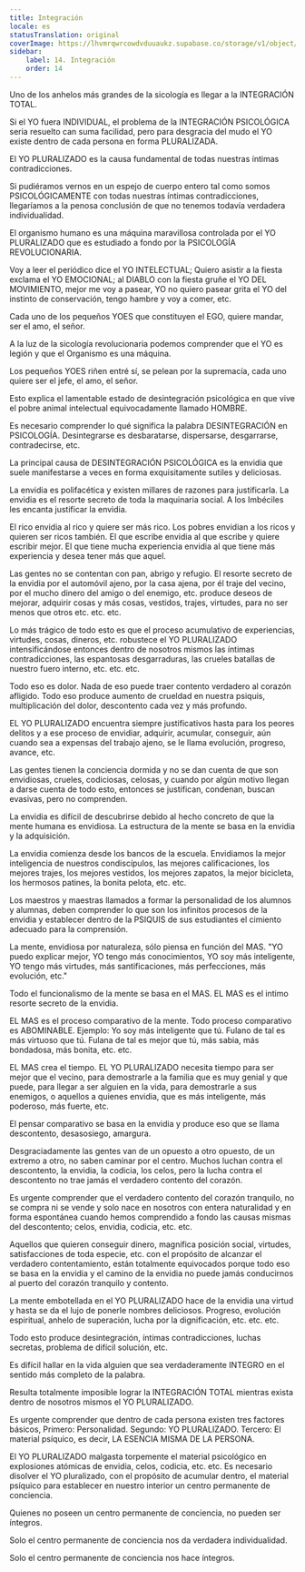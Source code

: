 ```yaml
---
title: Integración
locale: es
statusTranslation: original
coverImage: https://lhvmrqwrcowdvduuaukz.supabase.co/storage/v1/object/public/strapi-uploads/small_cover-educacion-fundamental.webp-2d51a7828a2b1309555be27f7e2a61a0.webp
sidebar:
    label: 14. Integración
    order: 14
---
```

Uno de los anhelos más grandes de la sicología es llegar a la INTEGRACIÓN TOTAL.

Si el YO fuera INDIVIDUAL, el problema de la INTEGRACIÓN PSICOLÓGICA seria resuelto can suma facilidad, pero para desgracia del mudo el YO existe dentro de cada persona en forma PLURALIZADA.

El YO PLURALIZADO es la causa fundamental de todas nuestras íntimas contradicciones.

Si pudiéramos vernos en un espejo de cuerpo entero tal como somos PSICOLÓGICAMENTE con todas nuestras íntimas contradicciones, llegaríamos a la penosa conclusión de que no tenemos todavía verdadera individualidad.

El organismo humano es una máquina maravillosa controlada por el YO PLURALIZADO que es estudiado a fondo por la PSICOLOGÍA REVOLUCIONARIA.

Voy a leer el periódico dice el YO INTELECTUAL; Quiero asistir a la fiesta exclama el YO EMOCIONAL; al DIABLO con la fiesta gruñe el YO DEL MOVIMIENTO, mejor me voy a pasear, YO no quiero pasear grita el YO del instinto de conservación, tengo hambre y voy a comer, etc.

Cada uno de los pequeños YOES que constituyen el EGO, quiere mandar, ser el amo, el señor.

A la luz de la sicología revolucionaria podemos comprender que el YO es legión y que el Organismo es una máquina.

Los pequeños YOES riñen entré sí, se pelean por la supremacía, cada uno quiere ser el jefe, el amo, el señor.

Esto explica el lamentable estado de desintegración psicológica en que vive el pobre animal intelectual equivocadamente llamado HOMBRE.

Es necesario comprender lo qué significa la palabra DESINTEGRACIÓN en PSICOLOGÍA. Desintegrarse es desbaratarse, dispersarse, desgarrarse, contradecirse, etc.

La principal causa de DESINTEGRACIÓN PSICOLÓGICA es la envidia que suele manifestarse a veces en forma exquisitamente sutiles y deliciosas.

La envidia es polifacética y existen millares de razones para justificarla. La envidia es el resorte secreto de toda la maquinaria social. A los Imbéciles les encanta justificar la envidia.

El rico envidia al rico y quiere ser más rico. Los pobres envidian a los ricos y quieren ser ricos también. El que escribe envidia al que escribe y quiere escribir mejor. El que tiene mucha experiencia envidia al que tiene más experiencia y desea tener más que aquel.

Las gentes no se contentan con pan, abrigo y refugio. El resorte secreto de la envidia por el automóvil ajeno, por la casa ajena, por él traje del vecino, por el mucho dinero del amigo o del enemigo, etc. produce deseos de mejorar, adquirir cosas y más cosas, vestidos, trajes, virtudes, para no ser menos que otros etc. etc. etc.

Lo más trágico de todo esto es que el proceso acumulativo de experiencias, virtudes, cosas, dineros, etc. robustece el YO PLURALIZADO intensificándose entonces dentro de nosotros mismos las íntimas contradicciones, las espantosas desgarraduras, las crueles batallas de nuestro fuero interno, etc. etc. etc.

Todo eso es dolor. Nada de eso puede traer contento verdadero al corazón afligido. Todo eso produce aumento de crueldad en nuestra psiquis, multiplicación del dolor, descontento cada vez y más profundo.

EL YO PLURALIZADO encuentra siempre justificativos hasta para los peores delitos y a ese proceso de envidiar, adquirir, acumular, conseguir, aún cuando sea a expensas del trabajo ajeno, se le llama evolución, progreso, avance, etc.

Las gentes tienen la conciencia dormida y no se dan cuenta de que son envidiosas, crueles, codiciosas, celosas, y cuando por algún motivo llegan a darse cuenta de todo esto, entonces se justifican, condenan, buscan evasivas, pero no comprenden.

La envidia es difícil de descubrirse debido al hecho concreto de que la mente humana es envidiosa. La estructura de la mente se basa en la envidia y la adquisición.

La envidia comienza desde los bancos de la escuela. Envidiamos la mejor inteligencia de nuestros condiscípulos, las mejores calificaciones, los mejores trajes, los mejores vestidos, los mejores zapatos, la mejor bicicleta, los hermosos patines, la bonita pelota, etc. etc.

Los maestros y maestras llamados a formar la personalidad de los alumnos y alumnas, deben comprender lo que son los infinitos procesos de la envidia y establecer dentro de la PSIQUIS de sus estudiantes el cimiento adecuado para la comprensión.

La mente, envidiosa por naturaleza, sólo piensa en función del MAS. "YO puedo explicar mejor, YO tengo más conocimientos, YO soy más inteligente, YO tengo más virtudes, más santificaciones, más perfecciones, más evolución, etc."

Todo el funcionalismo de la mente se basa en el MAS. EL MAS es el intimo resorte secreto de la envidia.

EL MAS es el proceso comparativo de la mente. Todo proceso comparativo es ABOMINABLE. Ejemplo: Yo soy más inteligente que tú. Fulano de tal es más virtuoso que tú. Fulana de tal es mejor que tú, más sabia, más bondadosa, más bonita, etc. etc.

EL MAS crea el tiempo. EL YO PLURALIZADO necesita tiempo para ser mejor que el vecino, para demostrarle a la familia que es muy genial y que puede, para llegar a ser alguien en la vida, para demostrarle a sus enemigos, o aquellos a quienes envidia, que es más inteligente, más poderoso, más fuerte, etc.

El pensar comparativo se basa en la envidia y produce eso que se llama descontento, desasosiego, amargura.

Desgraciadamente las gentes van de un opuesto a otro opuesto, de un extremo a otro, no saben caminar por el centro. Muchos luchan contra el descontento, la envidia, la codicia, los celos, pero la lucha contra el descontento no trae jamás el verdadero contento del corazón.

Es urgente comprender que el verdadero contento del corazón tranquilo, no se compra ni se vende y solo nace en nosotros con entera naturalidad y en forma espontánea cuando hemos comprendido a fondo las causas mismas del descontento; celos, envidia, codicia, etc. etc.

Aquellos que quieren conseguir dinero, magnífica posición social, virtudes, satisfacciones de toda especie, etc. con el propósito de alcanzar el verdadero contentamiento, están totalmente equivocados porque todo eso se basa en la envidia y el camino de la envidia no puede jamás conducirnos al puerto del corazón tranquilo y contento.

La mente embotellada en el YO PLURALIZADO hace de la envidia una virtud y hasta se da el lujo de ponerle nombres deliciosos. Progreso, evolución espiritual, anhelo de superación, lucha por la dignificación, etc. etc. etc.

Todo esto produce desintegración, íntimas contradicciones, luchas secretas, problema de difícil solución, etc.

Es difícil hallar en la vida alguien que sea verdaderamente INTEGRO en el sentido más completo de la palabra.

Resulta totalmente imposible lograr la INTEGRACIÓN TOTAL mientras exista dentro de nosotros mismos el YO PLURALIZADO.

Es urgente comprender que dentro de cada persona existen tres factores básicos, Primero: Personalidad. Segundo: YO PLURALIZADO. Tercero: El material psíquico, es decir, LA ESENCIA MISMA DE LA PERSONA.

El YO PLURALIZADO malgasta torpemente el material psicológico en explosiones atómicas de envidia, celos, codicia, etc. etc. Es necesario disolver el YO pluralizado, con el propósito de acumular dentro, el material psíquico para establecer en nuestro interior un centro permanente de conciencia.

Quienes no poseen un centro permanente de conciencia, no pueden ser íntegros.

Solo el centro permanente de conciencia nos da verdadera individualidad.

Solo el centro permanente de conciencia nos hace íntegros.
